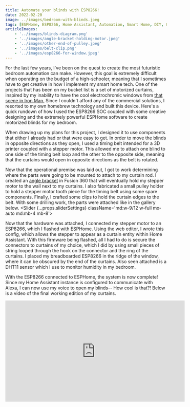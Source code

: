 ```yaml
---
title: Automate your blinds with ESP8266!
date: 2022-02-20
image: ../images/bedroom-with-blinds.jpeg
tags: [ESPHome, ESP8266, Home Assistant, Automation, Smart Home, DIY, Curtain, Blinds, Stepper Motor, Timing Belt, 3D Printing]
articleImages:
    - '../images/blinds-diagram.png'
    - '../images/angle-bracket-holding-motor.jpeg'
    - '../images/other-end-of-pulley.jpeg'
    - '../images/belt-clip.png'
    - '../images/esp8266-for-window.jpeg'
---
```


For the last few years, I've been on the quest to create the most futuristic bedroom automation can make. However, this goal is extremely difficult when operating on the budget of a high-schooler, meaning that I sometimes have to get creative in how I implement my smart home tech. One of the projects that has been on my bucket list is a set of motorized curtains, inspired by my inability to have the cool electrochromic windows from [that scene in Iron Man.](https://www.youtube.com/watch?v=sXH2K2ZlrjQ) Since I couldn't afford any of the commercial solutions, I resorted to my own homebrew technology and built this device. Here's a quick rundown of how I used the ESP8266 SOC coupled with some creative designing and the extremely powerful ESPHome software to create motorized blinds for my bedroom.

When drawing up my plans for this project, I designed it to use components that either I already had or that were easy to get. In order to move the blinds in opposite directions as they open, I used a timing belt intended for a 3D printer coupled with a stepper motor. This allowed me to attach one blind to one side of the timing belt loop and the other to the opposite side, meaning that the curtains would open in opposite directions as the belt is rotated. 
<BlogImage src={props.articleImages[0]} caption="A crude diagram of my proposed system" />

Now that the operational premise was laid out, I got to work determining where the parts were going to be mounted to attach to my curtain rod. I created an [angle bracket](https://www.thingiverse.com/thing:5256113) in Fusion 360 that will eventually hold my stepper motor to the wall next to my curtains. I also fabricated a small pulley holder to hold a stepper motor tooth piece for the timing belt using some spare components. Finally, I crafted some clips to hold the curtain edges to the belt. With some drilling work, the parts were attached like in the gallery below. 
<Slider {...props.sliderSettings} className='md:w-9/12 w-full mx-auto md:mb-4 mb-8'>
    <BlogImage src={props.articleImages[1]} caption="The angle bracket holding my motor in place" />
    <BlogImage src={props.articleImages[2]} caption="The other end of the pulley" />
    <BlogImage src={props.articleImages[3]} caption="The clip to hold the curtains to the belt" />
</Slider>

Now that the hardware was attached, I connected my stepper motor to an ESP8266, which I flashed with ESPHome. Using the web editor, I wrote [this](https://gist.github.com/geoge23/5632dd1735948e40376c8befd5bd5740) config, which allows the stepper to appear as a curtain entity within Home Assistant. With this firmware being flashed, all I had to do is secure the connectors to curtains of my choice, which I did by using small pieces of string looped through the hook on the connector and the ring of the curtains. I placed my breadboarded ESP8266 in the ridge of the window, where it can be obscured by the end of the curtains. Also seen attached is a DHT11 sensor which I use to monitor humidity in my bedroom.
<BlogImage src={props.articleImages[4]} caption="ESP8266 connected to the stepper motor" />

With the ESP8266 connected to ESPHome, the system is now complete! Since my Home Assistant instance is configured to communicate with Alexa, I can now use my voice to open my blinds-- How cool is that?! Below is a video of the final working edition of my curtains. 
<iframe class="mx-auto" style={{maxWidth: '93vw'}} width="560" height="315" src="https://www.youtube.com/embed/so0aNG4tH4A" title="YouTube video player" frameborder="0" allow="accelerometer; autoplay; clipboard-write; encrypted-media; gyroscope; picture-in-picture" allowfullscreen></iframe>
